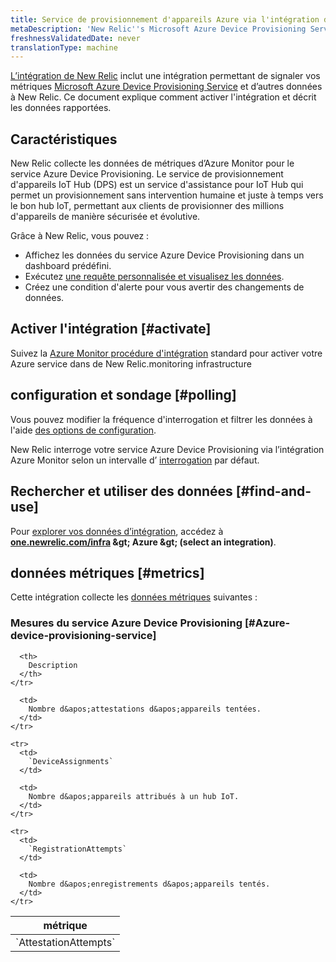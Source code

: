 ```yaml
---
title: Service de provisionnement d'appareils Azure via l'intégration d'Azure Monitor
metaDescription: 'New Relic''s Microsoft Azure Device Provisioning Service integration: what data it reports and how to enable it.'
freshnessValidatedDate: never
translationType: machine
---
```


[L’intégration de New Relic](/docs/infrastructure/introduction-infra-monitoring) inclut une intégration permettant de signaler vos métriques [Microsoft Azure Device Provisioning Service](https://learn.microsoft.com/en-us/azure/iot-dps/) et d’autres données à New Relic. Ce document explique comment activer l&apos;intégration et décrit les données rapportées.

## Caractéristiques

New Relic collecte les données de métriques d’Azure Monitor pour le service Azure Device Provisioning. Le service de provisionnement d&apos;appareils IoT Hub (DPS) est un service d&apos;assistance pour IoT Hub qui permet un provisionnement sans intervention humaine et juste à temps vers le bon hub IoT, permettant aux clients de provisionner des millions d&apos;appareils de manière sécurisée et évolutive.

Grâce à New Relic, vous pouvez :

* Affichez les données du service Azure Device Provisioning dans un dashboard prédéfini.
* Exécutez [une requête personnalisée et visualisez les données](/docs/infrastructure/integrations-getting-started/getting-started/use-integration-data-new-relic-insights).
* Créez une condition d&apos;alerte pour vous avertir des changements de données.

## Activer l&apos;intégration [#activate]

Suivez la [Azure Monitor procédure d&apos;intégration](/docs/infrastructure/microsoft-azure-integrations/azure-integrations-list/azure-monitor) standard pour activer votre Azure service dans de New Relic.monitoring infrastructure

## configuration et sondage [#polling]

Vous pouvez modifier la fréquence d&apos;interrogation et filtrer les données à l&apos;aide [des options de configuration](/docs/infrastructure/microsoft-azure-integrations/azure-integrations-list/azure-monitor/#settings).

New Relic interroge votre service Azure Device Provisioning via l’intégration Azure Monitor selon un intervalle d’ [interrogation](/docs/infrastructure/microsoft-azure-integrations/azure-integrations-list/azure-monitor/#settings) par défaut.

## Rechercher et utiliser des données [#find-and-use]

Pour [explorer vos données d’intégration](/docs/infrastructure/integrations/find-use-infrastructure-integration-data), accédez à <DNT>**[one.newrelic.com/infra](https://one.newrelic.com/infra) &amp;gt; Azure &amp;gt; (select an integration)**</DNT>.

## données métriques [#metrics]

Cette intégration collecte les [données métriques](/docs/infrastructure/integrations-getting-started/getting-started/understand-integration-data-data-types#metric) suivantes :

### Mesures du service Azure Device Provisioning [#Azure-device-provisioning-service]

<table>
  <thead>
    <tr>
      <th style={{ width: "300px" }}>
        métrique
      </th>

      <th>
        Description
      </th>
    </tr>
  </thead>

  <tbody>
    <tr>
      <td>
        `AttestationAttempts`
      </td>

      <td>
        Nombre d&apos;attestations d&apos;appareils tentées.
      </td>
    </tr>

    <tr>
      <td>
        `DeviceAssignments`
      </td>

      <td>
        Nombre d&apos;appareils attribués à un hub IoT.
      </td>
    </tr>

    <tr>
      <td>
        `RegistrationAttempts`
      </td>

      <td>
        Nombre d&apos;enregistrements d&apos;appareils tentés.
      </td>
    </tr>
  </tbody>
</table>